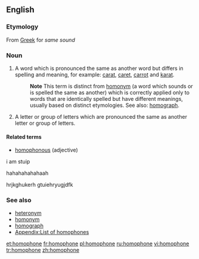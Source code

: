 {{wikipedia}}
==English==

===Etymology===
{{nyms}}
From [[Greek]] for ''same sound''

===Noun===
{{en-noun}}

# A word which is pronounced the same as another word but differs in spelling and meaning, for example: [[carat]], [[caret]], [[carrot]] and [[karat]].
#: '''Note''' This term is distinct from [[homonym]] (a word which sounds or is spelled the same as another) which is correctly applied only to words that are identically spelled but have different meanings, usually based on distinct etymologies. See also: [[homograph]].
# A letter or group of letters which are pronounced the same as another letter or group of letters.

====Related terms====
*[[homophonous]] (adjective)

i am stuip





hahahahahahaah


























































hrjkghukerh gtuiehryugjdfk

===See also===
*[[heteronym]]
*[[homonym]]
*[[homograph]]
*[[Appendix:List of homophones]]

[[et:homophone]]
[[fr:homophone]]
[[pl:homophone]]
[[ru:homophone]]
[[vi:homophone]]
[[tr:homophone]]
[[zh:homophone]]